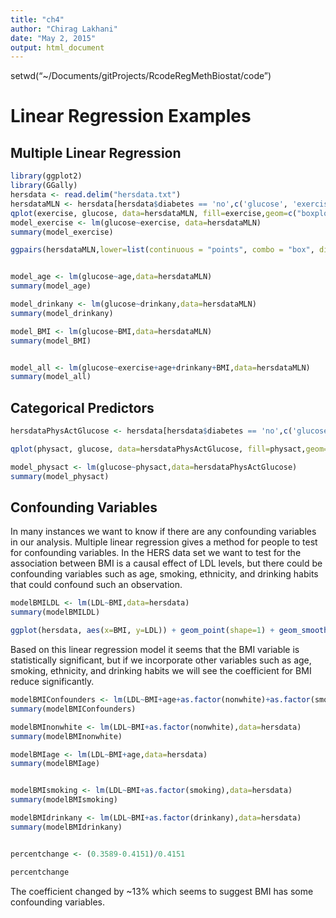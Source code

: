```yaml
---
title: "ch4"
author: "Chirag Lakhani"
date: "May 2, 2015"
output: html_document
---
```


setwd("~/Documents/gitProjects/RcodeRegMethBiostat/code")


# Linear Regression Examples

## Multiple Linear Regression

```r
library(ggplot2)
library(GGally)
hersdata <- read.delim("hersdata.txt")
hersdataMLN <- hersdata[hersdata$diabetes == 'no',c('glucose', 'exercise','age', 'drinkany', 'BMI')]
qplot(exercise, glucose, data=hersdataMLN, fill=exercise,geom=c("boxplot"),main='Average Glucose Level by Exercise Group')
model_exercise <- lm(glucose~exercise, data=hersdataMLN)
summary(model_exercise)

ggpairs(hersdataMLN,lower=list(continuous = "points", combo = "box", discrete="ratio"),upper='blank')


model_age <- lm(glucose~age,data=hersdataMLN)
summary(model_age)

model_drinkany <- lm(glucose~drinkany,data=hersdataMLN)
summary(model_drinkany)

model_BMI <- lm(glucose~BMI,data=hersdataMLN)
summary(model_BMI)


model_all <- lm(glucose~exercise+age+drinkany+BMI,data=hersdataMLN)
summary(model_all)
```




## Categorical Predictors
```r
hersdataPhysActGlucose <- hersdata[hersdata$diabetes == 'no',c('glucose', 'physact')]

qplot(physact, glucose, data=hersdataPhysActGlucose, fill=physact,geom=c("boxplot"),main='Average Glucose Level by Physical Activity')

model_physact <- lm(glucose~physact,data=hersdataPhysActGlucose)
summary(model_physact)

```


## Confounding Variables
In many instances we want to know if there are any confounding variables in our analysis.  Multiple linear regression gives a method for people to test for confounding variables.  In the HERS data set we want to test for the association between BMI is a causal effect of LDL levels, but there could be confounding variables such as age, smoking, ethnicity, and drinking habits that could confound such an observation.

```r
modelBMILDL <- lm(LDL~BMI,data=hersdata)
summary(modelBMILDL)

ggplot(hersdata, aes(x=BMI, y=LDL)) + geom_point(shape=1) + geom_smooth(method=lm)

```


Based on this linear regression model it seems that the BMI variable is statistically significant, but if we incorporate other variables such as age, smoking, ethnicity, and drinking habits we will see the coefficient for BMI reduce significantly.

```r
modelBMIConfounders <- lm(LDL~BMI+age+as.factor(nonwhite)+as.factor(smoking)+as.factor(drinkany),data=hersdata)
summary(modelBMIConfounders)

modelBMInonwhite <- lm(LDL~BMI+as.factor(nonwhite),data=hersdata)
summary(modelBMInonwhite)

modelBMIage <- lm(LDL~BMI+age,data=hersdata)
summary(modelBMIage)


modelBMIsmoking <- lm(LDL~BMI+as.factor(smoking),data=hersdata)
summary(modelBMIsmoking)

modelBMIdrinkany <- lm(LDL~BMI+as.factor(drinkany),data=hersdata)
summary(modelBMIdrinkany)


percentchange <- (0.3589-0.4151)/0.4151

percentchange
```

The coefficient changed by ~13% which seems to suggest BMI has some confounding variables.
